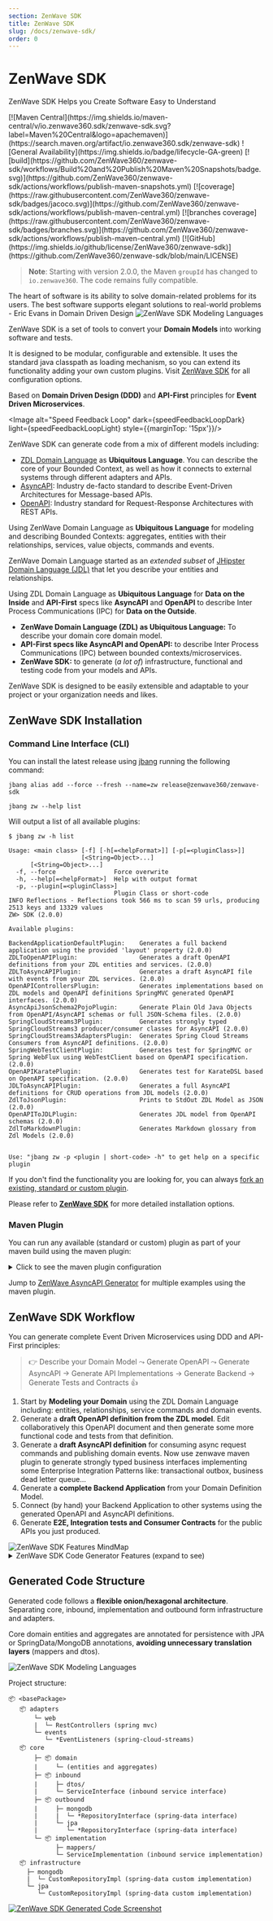 ```yaml
---
section: ZenWave SDK
title: ZenWave SDK
slug: /docs/zenwave-sdk/
order: 0
---
```


# ZenWave SDK
ZenWave SDK Helps you Create Software Easy to Understand

<div class="badges">
[![Maven Central](https://img.shields.io/maven-central/v/io.zenwave360.sdk/zenwave-sdk.svg?label=Maven%20Central&logo=apachemaven)](https://search.maven.org/artifact/io.zenwave360.sdk/zenwave-sdk)
![General Availability](https://img.shields.io/badge/lifecycle-GA-green)
[![build](https://github.com/ZenWave360/zenwave-sdk/workflows/Build%20and%20Publish%20Maven%20Snapshots/badge.svg)](https://github.com/ZenWave360/zenwave-sdk/actions/workflows/publish-maven-snapshots.yml)
[![coverage](https://raw.githubusercontent.com/ZenWave360/zenwave-sdk/badges/jacoco.svg)](https://github.com/ZenWave360/zenwave-sdk/actions/workflows/publish-maven-central.yml)
[![branches coverage](https://raw.githubusercontent.com/ZenWave360/zenwave-sdk/badges/branches.svg)](https://github.com/ZenWave360/zenwave-sdk/actions/workflows/publish-maven-central.yml)
[![GitHub](https://img.shields.io/github/license/ZenWave360/zenwave-sdk)](https://github.com/ZenWave360/zenwave-sdk/blob/main/LICENSE)
</div>

> **Note**: Starting with version 2.0.0, the Maven `groupId` has changed to `io.zenwave360`. The code remains fully compatible.

<Quote>
    The heart of software is its ability to solve domain-related problems for its users. The best software supports elegant solutions to real-world problems
    <QuoteAuthor>- Eric Evans in Domain Driven Design</QuoteAuthor>
</Quote>

<Image alt="ZenWave SDK Modeling Languages" light={modelingLanguagesLight} dark={modelingLanguagesDark} />

ZenWave SDK is a set of tools to convert your <strong className="orange">Domain Models</strong> into working software and tests.

It is designed to be modular, configurable and extensible. It uses the standard java classpath as loading mechanism, so you can extend its functionality adding your own custom plugins. Visit [ZenWave SDK](/zenwave-sdk) for all configuration options.

Based on <strong className="orange">Domain Driven Design (DDD)</strong> and <strong className="orange">API-First</strong> principles for <strong className="orange">Event Driven Microservices</strong>.

<Image alt="Speed Feedback Loop" dark={speedFeedbackLoopDark} light={speedFeedbackLoopLight} style={{marginTop: '15px'}}/>

ZenWave SDK can generate code from a mix of different models including:

- [ZDL Domain Language](/docs/event-driven-design/zenwave-domain-language) as <strong className="orange">Ubiquitous Language</strong>. You can describe the core of your Bounded Context, as well as how it connects to external systems through different adapters and APIs.
- [AsyncAPI](https://www.asyncapi.com/docs/getting-started/coming-from-openapi): Industry de-facto standard to describe Event-Driven Architectures for Message-based APIs.
- [OpenAPI](https://swagger.io/specification/): Industry standard for Request-Response Architectures with REST APIs.

Using ZenWave Domain Language as <strong className="orange">Ubiquitous Language</strong> for modeling and describing Bounded Contexts: aggregates, entities with their relationships, services, value objects, commands and events.

ZenWave Domain Language started as an *extended subset* of [JHipster Domain Language (JDL)](https://www.jhipster.tech/jdl/intro) that let you describe your entities and relationships.

Using ZDL Domain Language as **Ubiquitous Language** for <strong className="orange">Data on the Inside</strong> and <strong className="orange">API-First</strong> specs like **AsyncAPI** and **OpenAPI** to describe Inter Process Communications (IPC) for <strong className="orange">Data on the Outside</strong>.


- <strong className="orange">ZenWave Domain Language (ZDL) as Ubiquitous Language:</strong> To describe your domain core domain model.
- <strong className="orange">API-First specs like AsyncAPI and OpenAPI:</strong> to describe Inter Process Communications (IPC) between bounded contexts/microservices.
- <strong className="orange">ZenWave SDK:</strong> to generate (_a lot of_) infrastructure, functional and testing code from your models and APIs.

ZenWave SDK is designed to be easily extensible and adaptable to your project or your organization needs and likes.

## ZenWave SDK Installation

### Command Line Interface (CLI)

You can install the latest release using [jbang](https://www.jbang.dev) running the following command:

```shell
jbang alias add --force --fresh --name=zw release@zenwave360/zenwave-sdk

jbang zw --help list

```
Will output a list of all available plugins:

```shell
$ jbang zw -h list

Usage: <main class> [-f] [-h[=<helpFormat>]] [-p[=<pluginClass>]]
                    [<String=Object>...]
      [<String=Object>...]
  -f, --force                Force overwrite
  -h, --help[=<helpFormat>]  Help with output format
  -p, --plugin[=<pluginClass>]
                             Plugin Class or short-code
INFO Reflections - Reflections took 566 ms to scan 59 urls, producing 2513 keys and 13329 values
ZW> SDK (2.0.0)

Available plugins:

BackendApplicationDefaultPlugin:    Generates a full backend application using the provided 'layout' property (2.0.0)
ZDLToOpenAPIPlugin:                 Generates a draft OpenAPI definitions from your ZDL entities and services. (2.0.0)
ZDLToAsyncAPIPlugin:                Generates a draft AsyncAPI file with events from your ZDL services. (2.0.0)
OpenAPIControllersPlugin:           Generates implementations based on ZDL models and OpenAPI definitions SpringMVC generated OpenAPI interfaces. (2.0.0)
AsyncApiJsonSchema2PojoPlugin:      Generate Plain Old Java Objects from OpenAPI/AsyncAPI schemas or full JSON-Schema files. (2.0.0)
SpringCloudStreams3Plugin:          Generates strongly typed SpringCloudStreams3 producer/consumer classes for AsyncAPI (2.0.0)
SpringCloudStreams3AdaptersPlugin:  Generates Spring Cloud Streams Consumers from AsyncAPI definitions. (2.0.0)
SpringWebTestClientPlugin:          Generates test for SpringMVC or Spring WebFlux using WebTestClient based on OpenAPI specification. (2.0.0)
OpenAPIKaratePlugin:                Generates test for KarateDSL based on OpenAPI specification. (2.0.0)
JDLToAsyncAPIPlugin:                Generates a full AsyncAPI definitions for CRUD operations from JDL models (2.0.0)
ZdlToJsonPlugin:                    Prints to StdOut ZDL Model as JSON (2.0.0)
OpenAPIToJDLPlugin:                 Generates JDL model from OpenAPI schemas (2.0.0)
ZdlToMarkdownPlugin:                Generates Markdown glossary from Zdl Models (2.0.0)


Use: "jbang zw -p <plugin | short-code> -h" to get help on a specific plugin
```

If you don't find the functionality you are looking for, you can always [fork an existing, standard or custom plugin](https://github.com/ZenWave360/zenwave-sdk/#forking-an-standard-or-custom-plugin).

Please refer to [**ZenWave SDK**](https://github.com/ZenWave360/zenwave-sdk/) for more detailed installation options.

### Maven Plugin

You can run any available (standard or custom) plugin as part of your maven build using the maven plugin:

<details>
    <summary>Click to see the maven plugin configuration</summary>

```xml
<plugin>
    <groupId>io.zenwave360.sdk</groupId>
    <artifactId>zenwave-sdk-maven-plugin</artifactId>
    <version>${zenwave.version}</version>
    <plugin>
        <includeProjectClasspath>false</includeProjectClasspath><!-- default is false -->
        <addCompileSourceRoot>true</addCompileSourceRoot><!-- default is true -->
        <addTestCompileSourceRoot>true</addTestCompileSourceRoot><!-- default is true -->
    </plugin>
    <executions>
        <!-- Add executions for each generation here: -->
        <execution>
            <id>generate-asyncapi</id>
            <phase>generate-sources</phase>
            <goals>
                <goal>generate</goal>
            </goals>
            <plugin>
                <generatorName>spring-cloud-streams3</generatorName>
                <inputSpec>classpath:model/asyncapi.yml</inputSpec>
                <configOptions>
                    <!-- ... -->
                    <optionName>value</optionName>
                </configOptions>
            </plugin>
        </execution>
    </executions>

    <!-- add any sdk plugin (custom or standard) as dependency here -->
    <dependencies>
        <dependency>
            <groupId>io.zenwave360.sdk.plugins</groupId>
            <artifactId>asyncapi-spring-cloud-streams3</artifactId>
            <version>${zenwave.version}</version>
        </dependency>
        <dependency>
            <groupId>io.zenwave360.sdk.plugins</groupId>
            <artifactId>asyncapi-jsonschema2pojo</artifactId>
            <version>${zenwave.version}</version>
        </dependency>
    </dependencies>
</plugin>
```
Notice how you can read spec files from the project classpath as well as the filesystem. If you want to read a spec file from inside a project dependency remember to set `<includeProjectClasspath>true</includeProjectClasspath>`.

NOTE: Remember to add any plugin you want to use as dependency.
</details>

Jump to [ZenWave AsyncAPI Generator](https://www.zenwave360.io/zenwave-sdk/plugins/asyncapi-spring-cloud-streams3) for multiple examples using the maven plugin.


## ZenWave SDK Workflow

You can generate complete Event Driven Microservices using DDD and API-First principles:

> 👉 Describe your Domain Model ⤳ Generate OpenAPI ⤳ Generate AsyncAPI → Generate API Implementations → Generate Backend → Generate Tests and Contracts 👍

1. Start by <strong className="orange">Modeling your Domain</strong> using the ZDL Domain Language including: entities, relationships, service commands and domain events.
2. Generate a <strong className="orange">draft OpenAPI definition from the ZDL model</strong>. Edit collaboratively this OpenAPI document and then generate some more functional code and tests from that definition.
3. Generate a <strong className="orange">draft AsyncAPI definition</strong> for consuming async request commands and publishing domain events. Now use zenwave maven plugin to generate strongly typed business interfaces implementing some Enterprise Integration Patterns like: transactional outbox, business dead letter queue...
4. Generate a <strong className="orange">complete Backend Application</strong> from your Domain Definition Model.
5. Connect (by hand) your Backend Application to other systems using the generated OpenAPI and AsyncAPI definitions.
6. Generate <strong className="orange">E2E, Integration tests and Consumer Contracts</strong> for the public APIs you just produced.

<Image alt="ZenWave SDK Features MindMap" light={sdkMindMapLight} dark={sdkMindMapDark} />

<details markdown="1">
  <summary>ZenWave SDK Code Generator Features (expand to see)</summary>
- [x] JDL Backend Application (flexible hexagonal architecture)
  - [x] Domain Entities,
  - [x] Inbound
    - [x] Service Ports, DTOs, Mappers
    - [x] Implementation for CRUD operations
    - [x] Acceptance Tests: SpringData InMemory Repositories
  - [x] Outbound: SpringData Repositories, ElasticSearch... (for REST or Async see other plugins)
  - [x] Adapters:
    - [x] Spring MVC
    - [ ] ~~Spring WebFlux~~
  - [x] Flavors
    - [x] MongoDB
      - [x] Imperative
      - [ ] ~~Reactive~~
    - [x] JPA
      - [x] Imperative
      - [ ] ~~Reactive~~
  - [x] Unit/Integration Testing
    - [x] Edge Integration Testing: partial spring-boot context for outbound adapters (with testcontainers)
    - [x] Sociable Vertical Testing: manual dependency setup with in memory infrastructure _test-doubles_
    - [x] Vertical Integration Testing: full spring-boot context for inbound adapters (with testcontainers)
- [x] JDL OpenAPI Controllers
- [x] OpenAPI to Spring WebTestClient
- [x] AsyncAPI Spring Cloud Streams3
  - [x] Consumer and Producer. Imperative and Reactive.
    - [x] Business Exceptions Dead Letter Queues Routing
  - [x] Producer with Transactional Outbox pattern
    - [x] For MongoDB
    - [x] For JDBC
  - [x] Enterprise Envelop Pattern
  - [x] Automatically fill headers at runtime from payload paths, tracing-id supplier...
- [x] JDL to Specs
  - [x] JDL to OpenAPI
  - [x] JDL to AsyncAPI
    - [x] AsyncAPI schemas
    - [x] AVRO schemas
- [x] API Testing
  - [x] KarateDSL
    - [x] OpenAPI to Karate E2E Tests (please use [KarateIDE VSCode Extension](https://github.com/ZenWave360/karate-ide) instead)
    - [x] OpenAPI to Karate/ApiMock Stateful Mocks (please use [KarateIDE VSCode Extension](https://github.com/ZenWave360/karate-ide) and [ZenWave ApiMock](https://github.com/ZenWave360/zenwave-apimock) instead)
  - [x] OpenAPI to Spring WebTestClient
  - [x] OpenAPI to REST-assured
  - [ ] ~~OpenAPI to Pact (_postponed sine die_)~~
- [x] Reverser Engineering
  - [x] OpenAPI 2 JDL
  - [x] Java 2 JDL
    - [x] Spring Data MongoDB annotations
    - [x] JPA annotations

</details>

## Generated Code Structure

Generated code follows a <strong className="orange">flexible onion/hexagonal architecture</strong>. Separating core, inbound, implementation and outbound form infrastructure and adapters.

Core domain entities and aggregates are annotated for persistence with JPA or SpringData/MongoDB annotations, <strong className="orange">avoiding unnecessary translation layers</strong> (mappers and dtos).

<Image alt="ZenWave SDK Modeling Languages" src={sdkHexagonalDark} />

Project structure:

```
📦 <basePackage>
   📦 adapters
       └─ web
       |  └─ RestControllers (spring mvc)
       └─ events
          └─ *EventListeners (spring-cloud-streams)
   📦 core
       ├─ 📦 domain
       |     └─ (entities and aggregates)
       ├─ 📦 inbound
       |     ├─ dtos/
       |     └─ ServiceInterface (inbound service interface)
       ├─ 📦 outbound
       |     ├─ mongodb
       |     |  └─ *RepositoryInterface (spring-data interface)
       |     └─ jpa
       |        └─ *RepositoryInterface (spring-data interface)
       └─ 📦 implementation
             ├─ mappers/
             └─ ServiceImplementation (inbound service implementation)
   📦 infrastructure
     ├─ mongodb
     |  └─ CustomRepositoryImpl (spring-data custom implementation)
     └─ jpa
        └─ CustomRepositoryImpl (spring-data custom implementation)
```

<a href={sdkGeneratedCode}>
<Image alt="ZenWave SDK Generated Code Screenshot" src={sdkGeneratedCode} />
</a>
